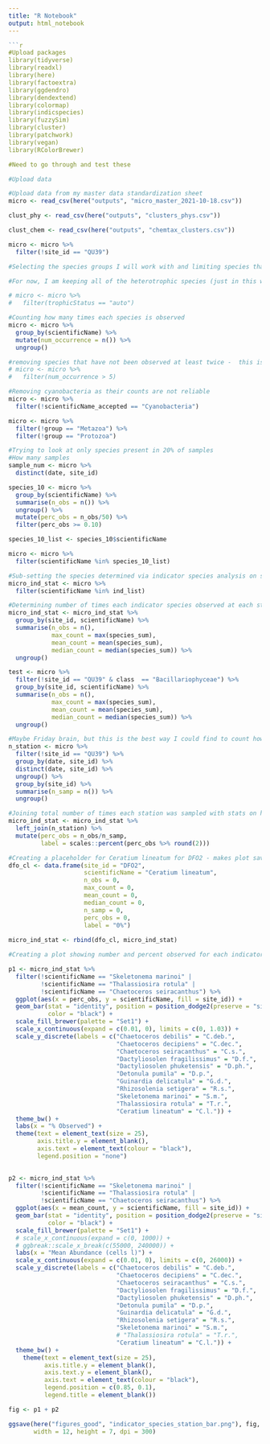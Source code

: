```yaml
---
title: "R Notebook"
output: html_notebook
---
```




```r
```r
#Upload packages
library(tidyverse)
library(readxl)
library(here)
library(factoextra)
library(ggdendro)
library(dendextend)
library(colormap)
library(indicspecies)
library(fuzzySim)
library(cluster)
library(patchwork)
library(vegan)
library(RColorBrewer)

#Need to go through and test these

```

```r
#Upload data

#Upload data from my master data standardization sheet
micro <- read_csv(here("outputs", "micro_master_2021-10-18.csv")) 

clust_phy <- read_csv(here("outputs", "clusters_phys.csv"))

clust_chem <- read_csv(here("outputs", "chemtax_clusters.csv"))
```

```r
micro <- micro %>% 
  filter(!site_id == "QU39")
```

```r
#Selecting the species groups I will work with and limiting species that rarely observed.

#For now, I am keeping all of the heterotrophic species (just in this workbook)

# micro <- micro %>% 
#   filter(trophicStatus == "auto")

#Counting how many times each species is observed
micro <- micro %>%
  group_by(scientificName) %>%
  mutate(num_occurrence = n()) %>% 
  ungroup()

#removing species that have not been observed at least twice -  this is to minimize the influence of zeros. When I used this, it removes some species that are important, but not observed often. So trying with it turned off.
# micro <- micro %>%
#   filter(num_occurrence > 5)

#Removing cyanobacteria as their counts are not reliable
micro <- micro %>% 
  filter(!scientificName_accepted == "Cyanobacteria")

micro <- micro %>% 
  filter(!group == "Metazoa") %>% 
  filter(!group == "Protozoa")
```

```r
#Trying to look at only species present in 20% of samples
#How many samples
sample_num <- micro %>% 
  distinct(date, site_id)

species_10 <- micro %>% 
  group_by(scientificName) %>% 
  summarise(n_obs = n()) %>%
  ungroup() %>% 
  mutate(perc_obs = n_obs/50) %>% 
  filter(perc_obs >= 0.10)

species_10_list <- species_10$scientificName

micro <- micro %>% 
  filter(scientificName %in% species_10_list)

```

```r
#Sub-setting the species determined via indicator species analysis on station
micro_ind_stat <- micro %>% 
  filter(scientificName %in% ind_list)

#Determining number of times each indicator species observed at each station
micro_ind_stat <- micro_ind_stat %>% 
  group_by(site_id, scientificName) %>% 
  summarise(n_obs = n(),
            max_count = max(species_sum),
            mean_count = mean(species_sum),
            median_count = median(species_sum)) %>% 
  ungroup() 

test <- micro %>% 
  filter(!site_id == "QU39" & class  == "Bacillariophyceae") %>% 
  group_by(site_id, scientificName) %>% 
  summarise(n_obs = n(),
            max_count = max(species_sum),
            mean_count = mean(species_sum),
            median_count = median(species_sum)) %>%
  ungroup()

#Maybe Friday brain, but this is the best way I could find to count how many times each station was sampled - Want this so I can determine percentage of times each indicator species was observed by station
n_station <- micro %>% 
  filter(!site_id == "QU39") %>% 
  group_by(date, site_id) %>% 
  distinct(date, site_id) %>% 
  ungroup() %>% 
  group_by(site_id) %>% 
  summarise(n_samp = n()) %>% 
  ungroup()

#Joining total number of times each station was sampled with stats on how many times each species was observed at each station.
micro_ind_stat <- micro_ind_stat %>% 
  left_join(n_station) %>% 
  mutate(perc_obs = n_obs/n_samp,
         label = scales::percent(perc_obs %>% round(2)))
```

```r
#Creating a placeholder for Ceratium lineatum for DFO2 - makes plot save a space so the groupings stay consistent.
dfo_cl <- data.frame(site_id = "DFO2",
                     scientificName = "Ceratium lineatum",
                     n_obs = 0,
                     max_count = 0,
                     mean_count = 0,
                     median_count = 0,
                     n_samp = 0,
                     perc_obs = 0,
                     label = "0%")
                 
micro_ind_stat <- rbind(dfo_cl, micro_ind_stat)
```

```r
#Creating a plot showing number and percent observed for each indicator species by station. Then a second plot with the average abundance of each species for each station.

p1 <- micro_ind_stat %>% 
  filter(!scientificName == "Skeletonema marinoi" |
         !scientificName == "Thalassiosira rotula" |
         !scientificName == "Chaetoceros seiracanthus") %>% 
  ggplot(aes(x = perc_obs, y = scientificName, fill = site_id)) +
  geom_bar(stat = "identity", position = position_dodge2(preserve = "single"), 
           color = "black") +
  scale_fill_brewer(palette = "Set1") +
  scale_x_continuous(expand = c(0.01, 0), limits = c(0, 1.03)) +
  scale_y_discrete(labels = c("Chaetoceros debilis" = "C.deb.",
                              "Chaetoceros decipiens" = "C.dec.",
                              "Chaetoceros seiracanthus" = "C.s.",
                              "Dactyliosolen fragilissimus" = "D.f.",
                              "Dactyliosolen phuketensis" = "D.ph.",
                              "Detonula pumila" = "D.p.",
                              "Guinardia delicatula" = "G.d.",
                              "Rhizosolenia setigera" = "R.s.",
                              "Skeletonema marinoi" = "S.m.",
                              "Thalassiosira rotula" = "T.r.",
                              "Ceratium lineatum" = "C.l.")) +
  theme_bw() +
  labs(x = "% Observed") +
  theme(text = element_text(size = 25),
        axis.title.y = element_blank(),
        axis.text = element_text(colour = "black"),
        legend.position = "none")
  

p2 <- micro_ind_stat %>% 
  filter(!scientificName == "Skeletonema marinoi" |
         !scientificName == "Thalassiosira rotula" |
         !scientificName == "Chaetoceros seiracanthus") %>% 
  ggplot(aes(x = mean_count, y = scientificName, fill = site_id)) +
  geom_bar(stat = "identity", position = position_dodge2(preserve = "single"), 
           color = "black") +
  scale_fill_brewer(palette = "Set1") +
  # scale_x_continuous(expand = c(0, 1000)) +
  # ggbreak::scale_x_break(c(55000, 240000)) +
  labs(x = "Mean Abundance (cells l)") +
  scale_x_continuous(expand = c(0.01, 0), limits = c(0, 26000)) +
  scale_y_discrete(labels = c("Chaetoceros debilis" = "C.deb.",
                              "Chaetoceros decipiens" = "C.dec.",
                              "Chaetoceros seiracanthus" = "C.s.",
                              "Dactyliosolen fragilissimus" = "D.f.",
                              "Dactyliosolen phuketensis" = "D.ph.",
                              "Detonula pumila" = "D.p.",
                              "Guinardia delicatula" = "G.d.",
                              "Rhizosolenia setigera" = "R.s.",
                              "Skeletonema marinoi" = "S.m.",
                              # "Thalassiosira rotula" = "T.r.",
                              "Ceratium lineatum" = "C.l.")) +
  theme_bw() +
    theme(text = element_text(size = 25),
          axis.title.y = element_blank(),
          axis.text.y = element_blank(),
          axis.text = element_text(colour = "black"),
          legend.position = c(0.85, 0.1),
          legend.title = element_blank())

fig <- p1 + p2

ggsave(here("figures_good", "indicator_species_station_bar.png"), fig,
       width = 12, height = 7, dpi = 300)
```


